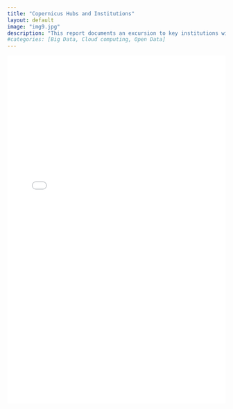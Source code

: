 ```yaml
---
title: "Copernicus Hubs and Institutions"
layout: default
image: "img9.jpg"
description: "This report documents an excursion to key institutions within the EU Copernicus Data Space Ecosystem (CDSE), including the Earth Observation Data Centre (EODC) at the University of Vienna and the Environmental Agency (UBV). The visit provided firsthand exposure to the infrastructure supporting Europe's Earth observation capabilities, highlighting advancements in satellite data processing, storage solutions, and collaborative research initiatives aimed at enhancing environmental monitoring and climate resilience."
#categories: [Big Data, Cloud computing, Open Data]
---
```


<iframe src="copernicus-hubs-report.pdf" width="100%" height="800px" style="border: none;">

This browser does not support PDFs. Please download the PDF to view it: <a href="files/copernicus-hubs-report.pdf">Download PDF</a>

</iframe>

